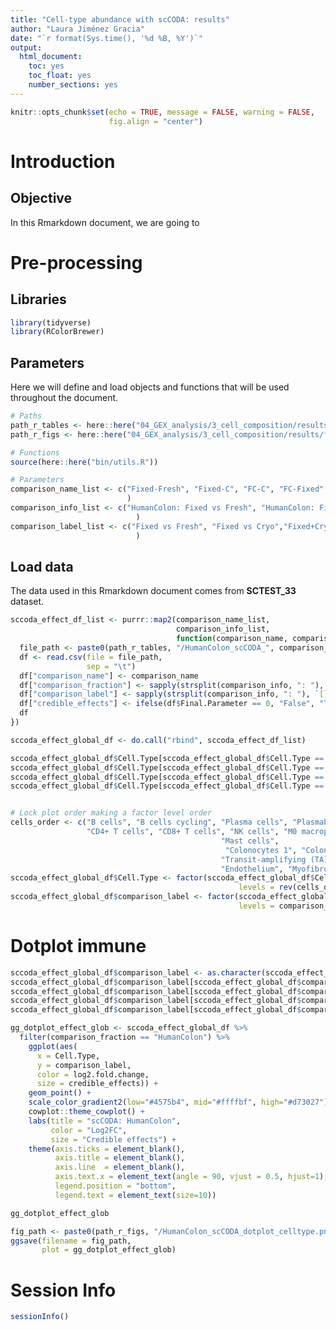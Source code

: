 ```yaml
---
title: "Cell-type abundance with scCODA: results"
author: "Laura Jiménez Gracia"
date: "`r format(Sys.time(), '%d %B, %Y')`"
output:
  html_document:
    toc: yes
    toc_float: yes
    number_sections: yes
---
```


```r
knitr::opts_chunk$set(echo = TRUE, message = FALSE, warning = FALSE,
                      fig.align = "center")
```

# Introduction

## Objective
In this Rmarkdown document, we are going to

# Pre-processing
## Libraries
```r
library(tidyverse)
library(RColorBrewer)
```

## Parameters
Here we will define and load objects and functions that will be used throughout the document.
```r
# Paths
path_r_tables <- here::here("04_GEX_analysis/3_cell_composition/results/tables")
path_r_figs <- here::here("04_GEX_analysis/3_cell_composition/results/figs")

# Functions
source(here::here("bin/utils.R"))

# Parameters
comparison_name_list <- c("Fixed-Fresh", "Fixed-C", "FC-C", "FC-Fixed"
                          )
comparison_info_list <- c("HumanColon: Fixed vs Fresh", "HumanColon: Fixed vs Cryo","HumanColon: Fixed+Cryo vs Cryo",  "HumanColon: Fixed+Cryo vs Fixed"
                            )
comparison_label_list <- c("Fixed vs Fresh", "Fixed vs Cryo","Fixed+Cryo vs Cryo",  "Fixed+Cryo vs Fixed"
                            )
```


## Load data
The data used in this Rmarkdown document comes from **SCTEST_33** dataset.
```r
sccoda_effect_df_list <- purrr::map2(comparison_name_list, 
                                     comparison_info_list, 
                                     function(comparison_name, comparison_info){
  file_path <- paste0(path_r_tables, "/HumanColon_scCODA_", comparison_name, "_effect.tsv")
  df <- read.csv(file = file_path, 
                 sep = "\t")
  df["comparison_name"] <- comparison_name
  df["comparison_fraction"] <- sapply(strsplit(comparison_info, ": "), `[`, 1)
  df["comparison_label"] <- sapply(strsplit(comparison_info, ": "), `[`, 2)
  df["credible_effects"] <- ifelse(df$Final.Parameter == 0, "False", "True")
  df
})

sccoda_effect_global_df <- do.call("rbind", sccoda_effect_df_list)

sccoda_effect_global_df$Cell.Type[sccoda_effect_global_df$Cell.Type == "Intestinal BEST4+OTOP2+ cells"] <- "Colonocytes BEST4+OTOP2+"
sccoda_effect_global_df$Cell.Type[sccoda_effect_global_df$Cell.Type == "M1 macrophages"] <- "M2 macrophages"
sccoda_effect_global_df$Cell.Type[sccoda_effect_global_df$Cell.Type == "Mature Goblet"] <- "Goblet cells"
sccoda_effect_global_df$Cell.Type[sccoda_effect_global_df$Cell.Type == "Transit-amplifying (TA) cells cycling"] <- "Transit-amplifying (TA) cells"


# Lock plot order making a factor level order
cells_order <- c("B cells", "B cells cycling", "Plasma cells", "Plasmablasts",
                 "CD4+ T cells", "CD8+ T cells", "NK cells", "M0 macrophages", "M2 macrophages", 
                                               "Mast cells",
                                                "Colonocytes 1", "Colonocytes 2", "Colonocytes PLCG2+", "Colonocytes BEST4+OTOP2+",
                                               "Transit-amplifying (TA) cells", "Goblet cells", "Tuft cells", 
                                               "Endothelium", "Myofibroblasts", "Stromal cells", "Glia", "Cycling cells")
sccoda_effect_global_df$Cell.Type <- factor(sccoda_effect_global_df$Cell.Type, 
                                                   levels = rev(cells_order))
sccoda_effect_global_df$comparison_label <- factor(sccoda_effect_global_df$comparison_label, 
                                                   levels = comparison_label_list)
```


# Dotplot immune
```r
sccoda_effect_global_df$comparison_label <- as.character(sccoda_effect_global_df$comparison_label)
sccoda_effect_global_df$comparison_label[sccoda_effect_global_df$comparison_label == "Fixed vs Fresh"] <- "Fixed\nvs Fresh"
sccoda_effect_global_df$comparison_label[sccoda_effect_global_df$comparison_label == "Fixed vs Cryo"] <- "Fixed\nvs Cryo"
sccoda_effect_global_df$comparison_label[sccoda_effect_global_df$comparison_label == "Fixed+Cryo vs Cryo"] <- "Fixed+Cryo\nvs Cryo"
sccoda_effect_global_df$comparison_label[sccoda_effect_global_df$comparison_label == "Fixed+Cryo vs Fixed"] <- "Fixed+Cryo\nvs Fixed"
```

```r
gg_dotplot_effect_glob <- sccoda_effect_global_df %>%
  filter(comparison_fraction == "HumanColon") %>% 
    ggplot(aes(
      x = Cell.Type, 
      y = comparison_label,
      color = log2.fold.change, 
      size = credible_effects)) + 
    geom_point() + 
    scale_color_gradient2(low="#4575b4", mid="#ffffbf", high="#d73027") + # , limits = c(-1,1),
    cowplot::theme_cowplot() + 
    labs(title = "scCODA: HumanColon",
         color = "Log2FC",
         size = "Credible effects") + 
    theme(axis.ticks = element_blank(),
          axis.title = element_blank(),
          axis.line  = element_blank(),
          axis.text.x = element_text(angle = 90, vjust = 0.5, hjust=1),
          legend.position = "bottom",
          legend.text = element_text(size=10))

gg_dotplot_effect_glob

fig_path <- paste0(path_r_figs, "/HumanColon_scCODA_dotplot_celltype.png")
ggsave(filename = fig_path, 
       plot = gg_dotplot_effect_glob)
```


# Session Info
```r
sessionInfo()
```
